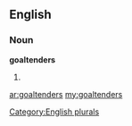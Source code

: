 ==English==

===Noun===
'''goaltenders'''

# {{plural of|[[goaltender]]}}

[[Category:English plurals]]

[[ar:goaltenders]]
[[my:goaltenders]]